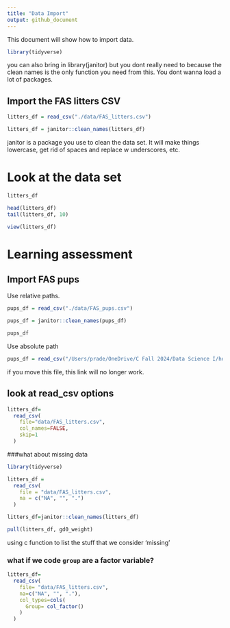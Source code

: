 ```yaml
---
title: "Data Import"
output: github_document
---
```


This document will show how to import data.

```r
library(tidyverse)
```

you can also bring in library(janitor) but you dont really need to because the clean names is the only function you need from this. You dont wanna load a lot of packages.

## Import the FAS litters CSV

```r
litters_df = read_csv("./data/FAS_litters.csv")

litters_df = janitor::clean_names(litters_df)
```

janitor is a package you use to clean the data set. 
It will make things lowercase, get rid of spaces and replace w underscores, etc. 


# Look at the data set

```r
litters_df

head(litters_df)
tail(litters_df, 10)
```

```r
view(litters_df)
```

# Learning assessment
## Import FAS pups

Use relative paths.

```r
pups_df = read_csv("./data/FAS_pups.csv")

pups_df = janitor::clean_names(pups_df)

pups_df
```

Use absolute path

```r
pups_df = read_csv("/Users/prade/OneDrive/C Fall 2024/Data Science I/homework/data_wrangling_i/data/FAS_pups.csv")
```
if you move this file, this link will no longer work.

## look at read_csv options

```r
litters_df=
  read_csv(
    file="data/FAS_litters.csv",
    col_names=FALSE,
    skip=1
  )
```

###what about missing data

```r
library(tidyverse)

litters_df =
  read_csv(
    file = "data/FAS_litters.csv",
    na = c("NA", "", ".")
  )

litters_df=janitor::clean_names(litters_df)

pull(litters_df, gd0_weight)
```
using c function to list the stuff that we consider 'missing'

### what if we code `group` are a factor variable?

```r
litters_df=
  read_csv(
    file= "data/FAS_litters.csv",
    na=c("NA", "", "."),
    col_types=cols(
      Group= col_factor()
    )
  )
```


